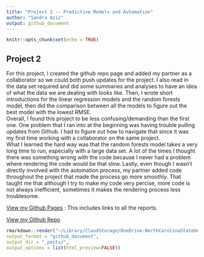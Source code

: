 ```yaml
---
title: "Project 2 -- Predictive Models and Automation"
author: "Sandra Aziz"
output: github_document
---
```


```r
knitr::opts_chunk$set(echo = TRUE)
```

## Project 2
For this project, I created the github repo page and added my partner as a collaborator so we could both push updates for the project. I also read in the data set required and did some summaries and analyses to have an idea of what the data we are dealing with looks like. Then, I wrote short introductions for the linear regression models and the random forests model, then did the comparison between all the models to figure out the best model with the lowest RMSE.  
Overall, I found this project to be less confusing/demanding than the first one. One problem that I ran into at the beginning was having trouble pulling updates from Github. I had to figure out how to navigate that since it was my first time working with a collaborator on the same project.  
What I learned the hard way was that the random forests model takes a very long time to run, especially with a large data set. A lot of the times I thought there was something wrong with the code because I never had a problem where rendering the code would be that slow. Lastly, even though I wasn't directly involved with the automation process, my partner added code throughout the project that made the process go more smoothly. That taught me that although I try to make my code very percise, more code is not always inefficient, sometimes it makes the rendering process less troublesome.  


[View my Github Pages](https://saziz12.github.io/ST558-Project2/) : This includes links to all the reports. 

[View my Github Repo](https://github.com/saziz12/ST558-Project2.git)  

```r
rmarkdown::render("~/Library/CloudStorage/OneDrive-NorthCarolinaStateUniversity/NCSU/Summer2023/ST 558/saziz12.github.io/_Rmd/2023-07-09-project02-blog.Rmd",
output_format = "github_document", 
output_dir = "_posts/",
output_options = list(html_preview=FALSE))
```
